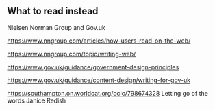 ## What to read instead

Nielsen Norman Group and Gov.uk

<https://www.nngroup.com/articles/how-users-read-on-the-web/>

<https://www.nngroup.com/topic/writing-web/>

<https://www.gov.uk/guidance/government-design-principles>

<https://www.gov.uk/guidance/content-design/writing-for-gov-uk>

<https://southampton.on.worldcat.org/oclc/798674328> Letting go of the words Janice Redish

